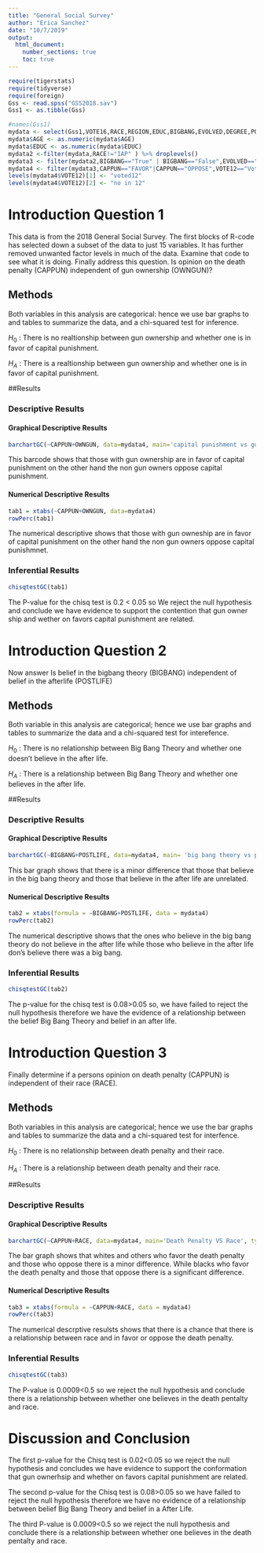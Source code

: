 ---
title: "General Social Survey"
author: "Erica Sanchez"
date: "10/7/2019"
output: 
  html_document:
    number_sections: true
    toc: true
---


```{r include=FALSE,echo=FALSE}
require(tigerstats)
require(tidyverse)
require(foreign)
Gss <- read.spss("GSS2018.sav")
Gss1 <- as.tibble(Gss)
```

```{r include=FALSE,echo=FALSE}
#names(Gss1)
mydata <- select(Gss1,VOTE16,RACE,REGION,EDUC,BIGBANG,EVOLVED,DEGREE,POSTLIFE,AGE,OWNGUN,CAPPUN,COURTS,POLVIEWS,VOTE12,GOD)
mydata$AGE <- as.numeric(mydata$AGE)
mydata$EDUC <- as.numeric(mydata$EDUC)
mydata2 <-filter(mydata,RACE!="IAP" ) %>% droplevels()
mydata3 <- filter(mydata2,BIGBANG=="True" | BIGBANG=="False",EVOLVED=="True"|EVOLVED=="False",POSTLIFE=="YES"|POSTLIFE=="NO",OWNGUN=="YES"|OWNGUN=="NO",COURTS=="TOO HARSH"|COURTS=="NOT HARSH ENOUGH"|COURTS=="ABOUT RIGHT") %>% droplevels()
mydata4 <- filter(mydata3,CAPPUN=="FAVOR"|CAPPUN=="OPPOSE",VOTE12=="Voted"|VOTE12=="Did not vote",VOTE16=="Voted"|VOTE16=="Did not vote") %>% droplevels()
levels(mydata4$VOTE12)[1] <- "voted12"
levels(mydata4$VOTE12)[2] <- "no in 12"

```



# Introduction Question 1

<!--In this section you explain what you are trying to show.  Where did the data come from?  What is the research or other question you are trying to answer?!-->

This data is from the 2018 General Social Survey. The first blocks of R-code has selected down a subset of the data to just 15 variables. It has further removed unwanted factor levels in much of the data. Examine that code to see what it is doing. Finally address this question.  Is opinion on the death penalty (CAPPUN) independent of gun ownership (OWNGUN)?


## Methods

<!--Decide on your methods:  use "variable analysis" or other appropriate descriptors.  Make sure to choose at least one graphical method and at least one numerical method.!-->

Both variables in this analysis are categorical: hence we use bar graphs to and tables to summarize  the data, and a chi-squared test for inference. 

$H_0$ : There is no realtionship between gun ownership and whether one is in favor of capital punishment.

$H_A$ : There is a realtionship between gun ownership and whether one is in favor of capital punishment.

##Results

<!--Divide this section into two sub-sections:  One for your descriptive  results and one for your inferential results.!-->

### Descriptive Results

#### Graphical Descriptive Results

<!--Graphical results here.  Make sure to show your code.  Provide appropriate labels for axes, giving units if possible, and provide a good title for the graph, too.  Use the graphical results to describe the patterns if any that exist in the data as focused toward the research question!-->

```{r}
barchartGC(~CAPPUN+OWNGUN, data=mydata4, main='capital punishment vs gun control', type='percent', xlab='Capital Punishment')
```
This barcode shows that those with gun ownership are in favor of capital punishment on the other hand the non gun owners oppose capital punishment. 


#### Numerical Descriptive Results

<!--Numerical results go here. Use the numerical results to describe the patterns if any that exist in the data as focused toward the research question!-->

```{r}
tab1 = xtabs(~CAPPUN+OWNGUN, data=mydata4)
rowPerc(tab1)
```
The numerical descriptive shows that those with gun owneship are in favor of capital punishment on the other hand the non gun owners oppose capital punishmnet. 

### Inferential Results

<!--State hypothesis clearly.  Make sure your discussion of the inferential test covers all the aspects that the test output produces, such as test statistic, p-value etc.  Make a decision about the null hypothesis, explain the assumptions on which the selected test/procedure was based, and why the chosen procedure satisfys the assumptions and is appropriate to answer the research question!-->

```{r}
chisqtestGC(tab1)
```
The P-value for the chisq test is 0.2 < 0.05 so We reject the null hypothesis and conclude we have evidence to support the contention that gun owner ship and wether on favors capital punishment are related.

# Introduction Question 2

<!--In this section you explain what you are trying to show.  Where did the data come from?  What is the research or other question you are trying to answer?!-->

Now answer Is belief in the bigbang theory (BIGBANG) independent of belief in the afterlife (POSTLIFE)

## Methods

<!--Decide on your methods:  use "variable analysis" or other appropriate descriptors.  Make sure to choose at least one graphical method and at least one numerical method.!-->

Both variable in this analysis are categorical; hence we use bar graphs and tables to summarize the data and a chi-squared test for interefence.

$H_0$ : There is no relationship between Big Bang Theory and whether one doesn't believe in the after life. 

$H_A$ : There is a relationship between Big Bang Theory and whether one believes in the after life. 

##Results

<!--Divide this section into two sub-sections:  One for your descriptive  results and one for your inferential results.!-->

### Descriptive Results

#### Graphical Descriptive Results

<!--Graphical results here.  Make sure to show your code.  Provide appropriate labels for axes, giving units if possible, and provide a good title for the graph, too.  Use the graphical results to describe the patterns if any that exist in the data as focused toward the research question!-->

```{r}
barchartGC(~BIGBANG+POSTLIFE, data=mydata4, main= 'big bang theory vs postlife theory', type='percent', xlab='Big bang theory')
```

This bar graph shows that there is a minor difference that those that believe in the big bang theory and those that believe in the after life are unrelated.   


#### Numerical Descriptive Results

<!--Numerical results go here. Use the numerical results to describe the patterns if any that exist in the data as focused toward the research question!-->

```{r}
tab2 = xtabs(formula = ~BIGBANG+POSTLIFE, data = mydata4)
rowPerc(tab2)
```

The numerical descriptive shows that the ones who believe in the big bang theory do not believe in the after life while those who believe in the after life don's believe there was a big bang.  

### Inferential Results

<!--State hypothesis clearly.  Make sure your discussion of the inferential test covers all the aspects that the test output produces, such as test statistic, p-value etc.  Make a decision about the null hypothesis, explain the assumptions on which the selected test/procedure was based, and why the chosen procedure satisfys the assumptions and is appropriate to answer the research question!-->

```{r}
chisqtestGC(tab2)
```

The p-value for the chisq test is 0.08>0.05 so, we have failed to reject the null hypothesis therefore we have the evidence of a relationship between the belief Big Bang Theory and belief in an after life. 

# Introduction Question 3

<!--In this section you explain what you are trying to show.  Where did the data come from?  What is the research or other question you are trying to answer?!-->

Finally determine if a persons opinion on death penalty (CAPPUN) is independent of their race (RACE).

## Methods

<!--Decide on your methods:  use "variable analysis" or other appropriate descriptors.  Make sure to choose at least one graphical method and at least one numerical method.!-->

Both variables in this analysis are categorical; hence we use the bar graphs and tables to summarize the data and a chi-squared test for interfence.

$H_0$ : There is no relationship between death penalty and their race.  

$H_A$ : There is a relationship between death penalty and their race.  

##Results

<!--Divide this section into two sub-sections:  One for your descriptive  results and one for your inferential results.!-->

### Descriptive Results

#### Graphical Descriptive Results

<!--Graphical results here.  Make sure to show your code.  Provide appropriate labels for axes, giving units if possible, and provide a good title for the graph, too.  Use the graphical results to describe the patterns if any that exist in the data as focused toward the research question!-->

```{r}
barchartGC(~CAPPUN+RACE, data=mydata4, main='Death Penalty VS Race', type='percent', xlab='Death Penatly')
```

The bar graph shows that whites and others who favor the death penalty and those who oppose there is a minor difference. While blacks who favor the death penalty and those that oppose there is a significant difference.

#### Numerical Descriptive Results

<!--Numerical results go here. Use the numerical results to describe the patterns if any that exist in the data as focused toward the research question!-->

```{r}
tab3 = xtabs(formula = ~CAPPUN+RACE, data = mydata4)
rowPerc(tab3)
```

The numerical descrptive resulsts shows that there is a chance that there is a relationship between race and in favor or oppose the death penalty.


### Inferential Results

<!--State hypothesis clearly.  Make sure your discussion of the inferential test covers all the aspects that the test output produces, such as test statistic, p-value etc.  Make a decision about the null hypothesis, explain the assumptions on which the selected test/procedure was based, and why the chosen procedure satisfys the assumptions and is appropriate to answer the research question!-->

```{r}
chisqtestGC(tab3)
```

The P-value is 0.0009<0.5 so we reject the null hypothesis and conclude there is a relationship between whether one believes in the death pentalty and race.


# Discussion and Conclusion

<!--Discussion and conclusion here.  If you found a relationship be sure to consider whether the relationship occurs because one of the variavbles causes the other, or whether they perhasps are related for some other reason.  Watch the chapter 6 videos from the GeorgeTown videos collection.!-->

The first p-value for the Chisq test is 0.02<0.05 so we reject the null hypothesis and concludes we have evidence to support the conformation that gun ownerhsip and whether on favors capital punishment are related.

The second p-value for the Chisq test is 0.08>0.05 so we have failed to reject the null hypothesis therefore we have no evidence of a relationship between belief Big Bang Theory and belief in a After Life.

The third P-value is 0.0009<0.5 so we reject the null hypothesis and conclude there is a relationship between whether one believes in the death pentalty and race.